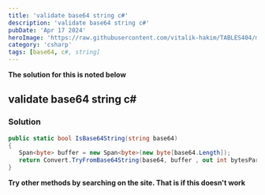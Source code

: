 ---
title: 'validate base64 string c#'
description: 'validate base64 string c#'
pubDate: 'Apr 17 2024'
heroImage: 'https://raw.githubusercontent.com/vitalik-hakim/TABLES404/main/error_b/c%23.png'
category: 'csharp'
tags: [base64, c#, string]
---

**The solution for this is noted below**

## validate base64 string c#

### Solution

```csharp
public static bool IsBase64String(string base64)
{
   Span<byte> buffer = new Span<byte>(new byte[base64.Length]);
   return Convert.TryFromBase64String(base64, buffer , out int bytesParsed);
}
```
**Try other methods by searching on the site. That is if this doesn't work**
